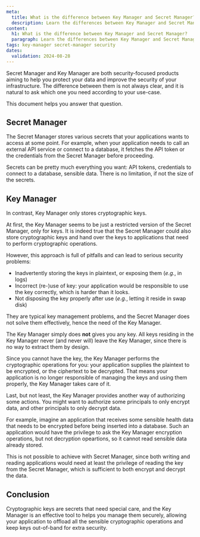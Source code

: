 ```yaml
---
meta:
  title: What is the difference between Key Manager and Secret Manager?
  description: Learn the differences between Key Manager and Secret Manager and which one to use according to your needs
content:
  h1: What is the difference between Key Manager and Secret Manager?
  paragraph: Learn the differences between Key Manager and Secret Manager and which one to use according to your needs
tags: key-manager secret-manager security
dates:
  validation: 2024-08-28
---
```




Secret Manager and Key Manager are both security-focused products aiming
to help you protect your data and improve the security of your
infrastructure.
The difference between them is not always clear, and it is natural
to ask which one you need according to your use-case.

This document helps you answer that question.


## Secret Manager

The Secret Manager stores various secrets that your applications wants to
access at some point. For example, when your application needs to call
an external API service or connect to a database, it fetches the API token
or the credentials from the Secret Manager before proceeding.

Secrets can be pretty much everything you want: API tokens,
credentials to connect to a database, sensible data.
There is no limitation, if not the size of the secrets.


## Key Manager

In contrast, Key Manager only stores cryptographic keys.

At first, the Key Manager seems to be just a restricted version of
the Secret Manager, only for keys.
It is indeed true that the Secret Manager could also store cryptographic keys
and hand over the keys to applications that need to perform cryptographic operations.

However, this approach is full of pitfalls and can lead to serious security problems:

 - Inadvertently storing the keys in plaintext, or exposing them (<i>e.g.</i>, in logs)
 - Incorrect (re-)use of key: your application would be responsible to use the key correctly,
   which is harder than it looks.
 - Not disposing the key properly after use (<i>e.g.</i>, letting it reside in swap disk)

They are typical key management problems, and the Secret Manager does not solve them
effectively, hence the need of the Key Manager.

The Key Manager simply does **not** gives you any key.
All keys residing in the Key Manager never (and never will) leave the Key Manager, since
there is no way to extract them by design.

Since you cannot have the key, the Key Manager performs the cryptographic operations
for you: your application supplies the plaintext to be encrypted, or
the ciphertext to be decrypted. That means your application is no longer
responsible of managing the keys and using them properly, the Key Manager takes care of it.

Last, but not least, the Key Manager provides another way of authorizing some actions.
You might want to authorize some principals to only encrypt data, and other
principals to only decrypt data.

For example, imagine an application that receives
some sensible health data that needs to be encrypted before being inserted into
a database. Such an application would have the privilege to ask the Key Manager
encryption operations, but not decryption opeartions, so it cannot read sensible
data already stored.

This is not possible to achieve with Secret Manager, since both writing and reading
applications would need at least the privilege of reading the key from the Secret Manager,
which is sufficient to both encrypt and decrypt the data.


## Conclusion

Cryptographic keys are secrets that need special care, and the Key Manager
is an effective tool to helps you manage them securely,
allowing your application to offload all the sensible cryptographic
operations and keep keys out-of-band for extra security.

